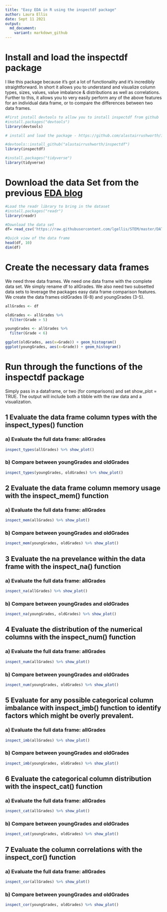 ```yaml
---
title: "Easy EDA in R using the inspectdf package"
author: Laura Ellis
date: Sept 11 2021
output:
  md_document:
    variant: markdown_github
---
```


# Install and load the inspectdf package

I like this package because it’s got a lot of functionality and it’s incredibly straightforward. In short it allows you to understand and visualize column types, sizes, values, value imbalance & distributions as well as correlations.  Further to this, it allows you to very easily perform any of the above features for an individual data frame, or to compare the differences between two data frames.  

```r

#First install devtools to allow you to install inspectdf from github
#install.packages("devtools")
library(devtools)

# install and load the package - https://github.com/alastairrushworth/inspectdf

#devtools::install_github("alastairrushworth/inspectdf")
library(inspectdf)

#install.packages("tidyverse")
library(tidyverse)
```

# Download the data Set from the previous [EDA blog](https://www.littlemissdata.com/blog/simple-eda)

```r
#Load the readr library to bring in the dataset
#install.packages("readr")
library(readr)

#Download the data set
df= read_csv('https://raw.githubusercontent.com/lgellis/STEM/master/DATA-ART-1/Data/FinalData.csv', col_names = TRUE)

#Quick view of the data frame
head(df, 10)
dim(df)
```

# Create the necessary data frames

We need three data frames.  We need one data frame with the complete data set.  We simply rename df to allGrades. We also need two subsetted data sets to leverage the packages easy data frame comparison features.  We create the data frames oldGrades (6-8) and youngGrades (3-5).
```r
allGrades <- df

oldGrades <- allGrades %>% 
  filter(Grade > 5)

youngGrades <- allGrades %>% 
  filter(Grade < 6)

ggplot(oldGrades, aes(x=Grade)) + geom_histogram()
ggplot(youngGrades, aes(x=Grade)) + geom_histogram()

```

# Run through the functions of the inspectdf package

Simply pass in a dataframe, or two (for comparisons) and set show_plot = TRUE.  The output will include both a tibble with the raw data and a visualization.  

## 1 Evaluate the data frame column types with the inspect_types() function

### a) Evaluate the full data frame: allGrades

```r
inspect_types(allGrades) %>% show_plot()
```

### b) Compare between youngGrades and oldGrades

```r
inspect_types(youngGrades, oldGrades) %>% show_plot()
```

## 2 Evaluate the data frame column memory usage with the inspect_mem() function

### a) Evaluate the full data frame: allGrades

```r
inspect_mem(allGrades) %>% show_plot()
```


### b) Compare between youngGrades and oldGrades

```r
inspect_mem(youngGrades, oldGrades) %>% show_plot()
```

## 3 Evaluate the na prevelance within the data frame with the inspect_na() function

### a) Evaluate the full data frame: allGrades

```r
inspect_na(allGrades) %>% show_plot()
```

### b) Compare between youngGrades and oldGrades

```r
inspect_na(youngGrades, oldGrades) %>% show_plot()
```


## 4 Evaluate the distribution of the numerical columns with the inspect_num() function

### a) Evaluate the full data frame: allGrades

```r
inspect_num(allGrades) %>% show_plot()
```

### b) Compare between youngGrades and oldGrades

```r
inspect_num(youngGrades, oldGrades) %>% show_plot()
```

## 5 Evaluate for any possible categorical column imbalance with inspect_imb() function to identify factors which might be overly prevalent.

### a) Evaluate the full data frame: allGrades

```r
inspect_imb(allGrades) %>% show_plot()
```

### b) Compare between youngGrades and oldGrades

```r
inspect_imb(youngGrades, oldGrades) %>% show_plot()
```

## 6 Evaluate the categorical column distribution with the inspect_cat() function

### a) Evaluate the full data frame: allGrades

```r
inspect_cat(allGrades) %>% show_plot()
```

### b) Compare between youngGrades and oldGrades

```r
inspect_cat(youngGrades, oldGrades) %>% show_plot()
```

## 7 Evaluate the column correlations with the inspect_cor() function

### a) Evaluate the full data frame: allGrades

```r
inspect_cor(allGrades) %>% show_plot()
```

### b) Compare between youngGrades and oldGrades

```r
inspect_cor(youngGrades, oldGrades) %>% show_plot()
```


